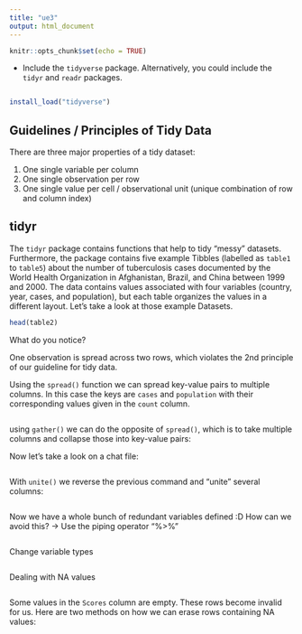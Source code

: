 ---
title: "ue3"
output: html_document
---

```{r setup, include=FALSE}
knitr::opts_chunk$set(echo = TRUE)
```

- Include the `tidyverse` package. Alternatively, you could include the `tidyr` and `readr` packages.

```{r}

```

```{r}
install_load("tidyverse")
```

## Guidelines / Principles of Tidy Data

There are three major properties of a tidy dataset:

1. One single variable per column
2. One single observation per row
3. One single value per cell / observational unit (unique combination of row and column index)

## tidyr


The `tidyr` package contains functions that help to tidy "messy" datasets.
Furthermore, the package contains five example Tibbles (labelled as `table1` to `table5`) about the number of tuberculosis cases documented by the World Health Organization in Afghanistan, Brazil, and China between 1999 and 2000. The data contains values associated with four variables (country, year, cases, and population), but each table organizes the values in a different layout.
Let's take a look at those example Datasets.


```{r}
head(table2)
```

What do you notice?

One observation is spread across two rows, which violates the 2nd principle of our guideline for tidy data. 

Using the `spread()` function we can spread key-value pairs to multiple columns. In this case the keys are `cases` and `population` with their corresponding values given in the `count` column.



```{r}


```

using `gather()` we can do the opposite of `spread()`, which is to take multiple columns and collapse those into key-value pairs:




Now let's take a look on a chat file:
```{r}

```

With `unite()` we reverse the previous command and "unite" several columns:

```{r}

```

Now we have a whole bunch of redundant variables defined :D
How can we avoid this? -> Use the piping operator "%>%" 
```{r}

```



###########################

Change variable types


```{r}

```




####################

Dealing with NA values


```{r}

```

Some values in the `Scores` column are empty. These rows become invalid for us. Here are two methods on how we can erase rows containing NA values:
```{r}

```

```{r}

```   

